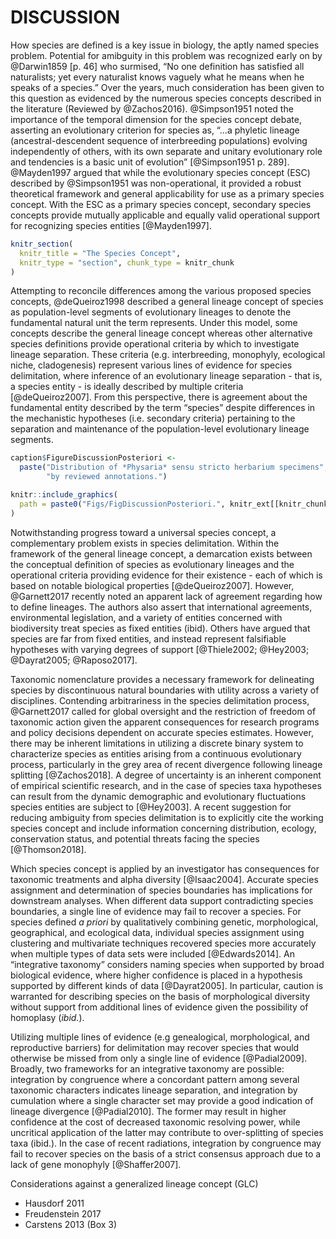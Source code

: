 # DISCUSSION {#DISCUSSION}

\paragraph{} How species are defined is a key issue in biology, the aptly named
species problem.  Potential for amibguity in this problem was recognized early
on by @Darwin1859 [p. 46] who surmised, "No one definition has
satisfied all naturalists; yet every naturalist knows vaguely what he means when
he speaks of a species." Over the years, much consideration has been given to
this question as evidenced by the numerous species concepts described in the
literature (Reviewed by @Zachos2016). @Simpson1951 noted the importance of the
temporal dimension for the species concept debate, asserting an evolutionary 
criterion for species as, "...a phyletic lineage (ancestral-descendent sequence
of interbreeding populations) evolving independently of others, with its own
separate and unitary evolutionary role and tendencies is a basic unit of
evolution" [@Simpson1951 p. 289].  @Mayden1997 argued that while the
evolutionary species concept (ESC) described by @Simpson1951 was 
non-operational, it provided a robust theoretical framework and general 
applicability for use as a primary species concept.  With the ESC as a primary 
species concept, secondary species concepts provide mutually applicable and 
equally valid operational support for recognizing species entities
[@Mayden1997].

```r

knitr_section(
  knitr_title = "The Species Concept",
  knitr_type = "section", chunk_type = knitr_chunk
)

```

\paragraph{} Attempting to reconcile differences among the various proposed
species concepts, @deQueiroz1998 described a general lineage concept of
species as population-level segments of evolutionary lineages to denote the
fundamental natural unit the term represents. Under this model, some concepts
describe the general lineage concept whereas other alternative species
definitions provide operational criteria by which to investigate lineage
separation. These criteria (e.g. interbreeding, monophyly, ecological niche,
cladogenesis) represent various lines of evidence for species delimitation,
where inference of an evolutionary lineage separation - that is, a species
entity - is ideally described by multiple criteria [@deQueiroz2007].
From this perspective, there is agreement about the fundamental entity
described by the term "species" despite differences in the mechanistic
hypotheses (i.e. secondary criteria) pertaining to the separation and
maintenance of the population-level evolutionary lineage segments.

```r

caption$FigureDiscussionPosteriori <-
  paste("Distribution of *Physaria* sensu stricto herbarium specimens",
        "by reviewed annotations.")

knitr::include_graphics(
  path = paste0("Figs/FigDiscussionPosteriori.", knitr_ext[[knitr_chunk]])
)

```

\paragraph{} Notwithstanding progress toward a universal species concept, a
complementary problem exists in species delimitation. Within the framework of
the general lineage concept, a demarcation exists between the conceptual
definition of species as evolutionary lineages and the operational criteria 
providing evidence for their existence - each of which is based on notable 
biological properties [@deQueiroz2007]. However, @Garnett2017 recently noted an
apparent lack of agreement regarding how to define lineages. The authors also
assert that international agreements, environmental legislation, and a variety
of entities concerned with biodiversity treat species as fixed entities (ibid).
Others have argued that species are far from fixed entities, and instead
represent falsifiable hypotheses with varying degrees of support
[@Thiele2002; @Hey2003; @Dayrat2005; @Raposo2017].

\paragraph{} Taxonomic nomenclature provides a necessary framework for
delineating species by discontinuous natural boundaries with utility across a 
variety of disciplines. Contending arbitrariness in the species delimitation 
process, @Garnett2017 called for global oversight and the restriction of
freedom of taxonomic action given the apparent consequences for research
programs and policy decisions dependent on accurate species estimates. However,
there may be inherent limitations in utilizing a discrete binary system to 
characterize species as entities arising from a continuous evolutionary process, 
particularly in the grey area of recent divergence following lineage splitting 
[@Zachos2018]. A degree of uncertainty is an inherent component of empirical 
scientific research, and in the case of species taxa hypotheses can result from
the dynamic demographic and evolutionary fluctuations species entities are
subject to [@Hey2003]. A recent suggestion for reducing ambiguity from species
delimitation is to explicitly cite the working species concept and include 
information concerning distribution, ecology, conservation status, and potential 
threats facing the species [@Thomson2018]. 

\paragraph{} Which species concept is applied by an investigator has
consequences for taxonomic treatments and alpha diversity [@Isaac2004]. 
Accurate species assignment and determination of species boundaries has
implications for downstream analyses. When different data support contradicting
species boundaries, a single line of evidence may fail to recover a species.
For species defined *a priori* by qualitatively combining genetic,
morphological, geographical, and ecological data, individual species assignment 
using clustering and multivariate techniques recovered species more accurately
when multiple types of data sets were included [@Edwards2014].
An "integrative taxonomy" considers naming species when supported by broad
biological evidence, where higher confidence is placed in a hypothesis supported
by different kinds of data [@Dayrat2005]. In particular, caution is warranted
for describing species on the basis of morphological diversity without support
from additional lines of evidence given the possibility of homoplasy (*ibid.*).

\paragraph{} Utilizing multiple lines of evidence (e.g genealogical,
morphological, and reproductive barriers) for delimitation may recover species
that would otherwise be missed from only a single line of evidence
[@Padial2009]. Broadly, two frameworks for an integrative taxonomy are possible: 
integration by congruence where a concordant pattern among several taxonomic 
characters indicates lineage separation, and integration by cumulation where a 
single character set may provide a good indication of lineage divergence
[@Padial2010]. The former may result in higher confidence at the cost of
decreased taxonomic resolving power, while uncritical application of the latter
may contribute to over-splitting of species taxa (ibid.). In the case of recent
radiations, integration by congruence may fail to recover species on the basis
of a strict consensus approach due to a lack of gene monophyly [@Shaffer2007].

Considerations against a generalized lineage concept (GLC)

- Hausdorf 2011
- Freudenstein 2017
- Carstens 2013 (Box 3)

